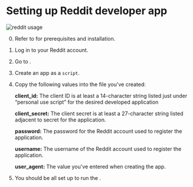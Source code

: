 
# Setting up Reddit developer app

<div className='terminal-image flex rounded-md lg:rounded-xl mb-3'>
	<Image
		src='/images/usage_reddit.png'
		alt='reddit usage'
		height={946}
		width={1722}
		className='rounded-md lg:rounded-xl'
	/>
</div>

<MetaLink
	href='https://praw.readthedocs.io/en/stable/getting_started/authentication.html#password-flow'
	label='PRAW password flow'
	isExternal
/>

0. Refer to <MetaLink label="fomo-cli repository" href="https://github.com/igor-26/fomo-cli" isExternal/> for prerequisites and installation.
1. Log in to your Reddit account.
2. Go to <MetaLink label="/prefs/apps/" href="https://www.reddit.com/prefs/apps/" isExternal/>.
3. Create an app as a `script`.
4. Copy the following values into the <MetaLink href='https://github.com/igor-26/fomo-cli/blob/master/.env.example#L7' label='.env' isExternal/> file you've created:

   **client_id:**
   The client ID is at least a 14-character string listed just under “personal use script” for the desired developed application

   **client_secret:**
   The client secret is at least a 27-character string listed adjacent to secret for the application.

   **password:**
   The password for the Reddit account used to register the application.

   **username:**
   The username of the Reddit account used to register the application.

   **user_agent:**
   The value you've entered when creating the app.

5. You should be all set up to run the <MetaLink href='https://github.com/igor-26/fomo-cli#reddit' label='Reddit integration' isExternal/>.

